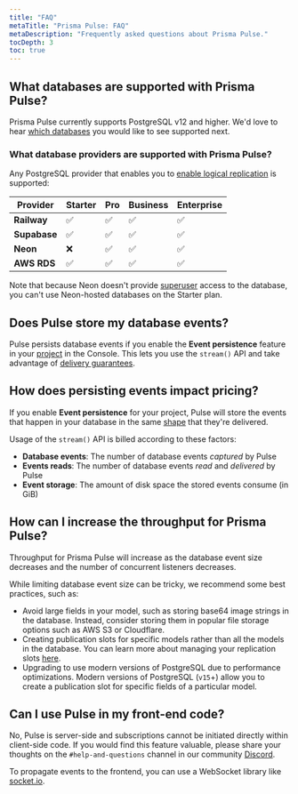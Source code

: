 ```yaml
---
title: "FAQ"
metaTitle: "Prisma Pulse: FAQ"
metaDescription: "Frequently asked questions about Prisma Pulse."
tocDepth: 3
toc: true
---
```


## What databases are supported with Prisma Pulse?

Prisma Pulse currently supports PostgreSQL v12 and higher. We'd love to hear [which databases](https://tally.so/r/wLbb8G) you would like to see supported next.

### What database providers are supported with Prisma Pulse?

Any PostgreSQL provider that enables you to [enable logical replication](/pulse/database-setup/general-database-instructions#enable-logical-replication) is supported:

| Provider     | Starter | Pro | Business | Enterprise |
| ------------ | ------- | --- | -------- | ---------- |
| **Railway**  | ✅      | ✅  | ✅       | ✅         |
| **Supabase** | ✅      | ✅  | ✅       | ✅         |
| **Neon**     | ❌      | ✅  | ✅       | ✅         |
| **AWS RDS**  | ✅      | ✅  | ✅       | ✅         |

Note that because Neon doesn't provide [superuser](https://www.postgresql.org/docs/current/role-attributes.html) access to the database, you can't use Neon-hosted databases on the Starter plan.

## Does Pulse store my database events?

Pulse persists database events if you enable the **Event persistence** feature in your [project](/platform/about#project) in the Console. This lets you use the `stream()` API and take advantage of [delivery guarantees](/pulse/database-events#event-delivery-semantics-in-prisma-pulse).

## How does persisting events impact pricing?

If you enable **Event persistence** for your project, Pulse will store the events that happen in your database in the same [shape](/pulse/database-events#structure) that they're delivered.

Usage of the `stream()` API is billed according to these factors:
- **Database events**: The number of database events _captured_ by Pulse
- **Events reads**: The number of database events _read_ and _delivered_ by Pulse
- **Event storage**: The amount of disk space the stored events consume (in GiB)

## How can I increase the throughput for Prisma Pulse?

Throughput for Prisma Pulse will increase as the database event size decreases and the number of concurrent listeners decreases.

While limiting database event size can be tricky, we recommend some best practices, such as:

- Avoid large fields in your model, such as storing base64 image strings in the database. Instead, consider storing them in popular file storage options such as AWS S3 or Cloudflare.
- Creating publication slots for specific models rather than all the models in the database. You can learn more about managing your replication slots [here](/pulse/database-setup/general-database-instructions#max_replication_slots).
- Upgrading to use modern versions of PostgreSQL due to performance optimizations. Modern versions of PostgreSQL (`v15`+) allow you to create a publication slot for specific fields of a particular model.

## Can I use Pulse in my front-end code?

No, Pulse is server-side and subscriptions cannot be initiated directly within client-side code. If you would find this feature valuable, please share your thoughts on the `#help-and-questions` channel in our community [Discord](https://pris.ly/discord).

To propagate events to the frontend, you can use a WebSocket library like [socket.io](https://socket.io/).
